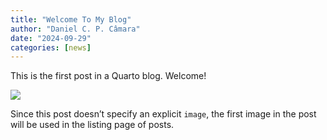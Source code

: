 ```yaml
---
title: "Welcome To My Blog"
author: "Daniel C. P. Câmara"
date: "2024-09-29"
categories: [news]
---
```


This is the first post in a Quarto blog. Welcome!

![](thumbnail.jpg)

Since this post doesn't specify an explicit `image`, the first image in the post will be used in the listing page of posts.
